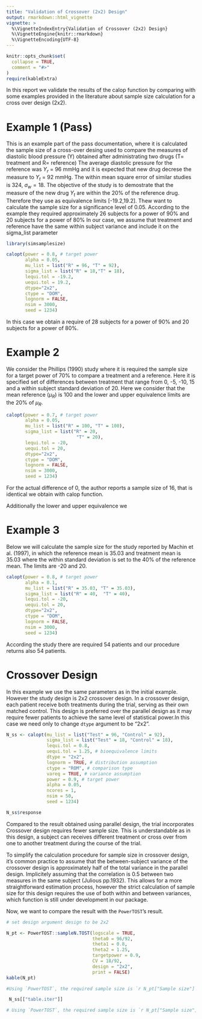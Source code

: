 ```yaml
---
title: "Validation of Crossover (2x2) Design"
output: rmarkdown::html_vignette
vignette: >
  %\VignetteIndexEntry{Validation of Crossover (2x2) Design}
  %\VignetteEngine{knitr::rmarkdown}
  %\VignetteEncoding{UTF-8}
---
```


```r
knitr::opts_chunk$set(
  collapse = TRUE,
  comment = "#>"
)
require(kableExtra)
```

In this report we validate the results of the calop function by comparing with some examples provided in the literature about sample size calculation for a cross over design (2x2).

# Example 1 (Pass)

This is an example part of the pass documentation, where it is calculated the sample size of a cross-over desing used to compare the measures of diastolic blood pressure (Y) obtained after administrating two drugs (T= treatment and R= reference)
The average diastolic pressure for the reference was $Y_r$ = 96 mmHg and it is expected that new drug decrese the measure to $Y_t$ = 92 mmHg. The within mean square error of similar studies is 324, $\sigma_w=18$.
The objective of the study is to demostrate that the measure of the new drug $Y_t$ are within the 20% of the reference drug. Therefore they use as equivalence limits [-19.2,19.2]. 
Thew want to calculate the sample size for a significance level of 0.05. According to the example they required approximately 26 subjects for a power of 90% and 20 subjects for a power of 80%
In our case, we assume that treatment and reference have the same within subject variance and include it on the sigma_list parameter

```r
library(simsamplesize)

calopt(power = 0.8, # target power
       alpha = 0.05,
       mu_list = list("R" = 96, "T" = 92),
       sigma_list = list("R" = 18,"T" = 18),
       lequi.tol = -19.2,
       uequi.tol = 19.2,
       dtype="2x2",
       ctype = "DOM", 
       lognorm = FALSE,
       nsim = 3000,
       seed = 1234)
```  

In this case we obtain a require of 28 subjects for a power of 90% and  20 subjects for a power of 80%.

# Example 2

We consider the Phillips (1990) study where it is required the sample size for a target power of 70%  to compare a treatment and a reference. Here it is specified set of differences between treatment that range from 0, -5, -10, 15 and a within subject standard deviation of 20. Here we consider that the mean reference ($\mu_R$) is 100 and the lower and upper equivalence limits are the 20% of $\mu_R$.


```r
calopt(power = 0.7, # target power
       alpha = 0.05,
       mu_list = list("R" = 100, "T" = 100),
       sigma_list = list("R" = 20,
                          "T" = 20),
       lequi.tol = -20,
       uequi.tol = 20,
       dtype="2x2",
       ctype = "DOM", 
       lognorm = FALSE,
       nsim = 3000,
       seed = 1234)
``` 
For the actual difference of 0, the author reports a sample size of 16, that is identical we obtain with calop function.

Additionally the lower and upper equivalence we

# Example 3 
Below we will calculate the sample size for the study reported by Machin et al. (1997), in which the reference mean is 35.03 and treatment mean is 35.03 where the  within standard deviation is set to the 40% of the reference mean. The limits are -20 and 20.

```r
calopt(power = 0.8, # target power
       alpha = 0.1,
       mu_list = list("R" = 35.03, "T" = 35.03),
       sigma_list = list("R" = 40,  "T" = 40),
       lequi.tol = -20,
       uequi.tol = 20,
       dtype="2x2",
       ctype = "DOM", 
       lognorm = FALSE,
       nsim = 3000,
       seed = 1234)
``` 
According the study there are required 54 patients and our procedure returns also 54 patients. 



# Crossover Design 

In this example we use the same parameters as in the initial example. However the study design is 2x2 crossover design. In a crossover design, each patient receive both treatments during the trial, serving as their own matched control. This design is preferred over the parallel design as it may require fewer patients to achieve the same level of statistical power.In this case we need only to change `dtype` argument to be "2x2". 


```r
N_ss <- calopt(mu_list = list("Test" = 96, "Control" = 92),
               sigma_list = list("Test" = 18, "Control" = 18),
               lequi.tol = 0.8, 
               uequi.tol = 1.25, # bioequivalence limits
               dtype = "2x2",
               lognorm = TRUE, # distribution assumption
               ctype = "ROM", # comparison type
               vareq = TRUE, # variance assumption
               power = 0.9, # target power
               alpha = 0.05,
               ncores = 1,
               nsim = 50,
               seed = 1234)

N_ss$response
```

Compared to the result obtained using parallel design, the trial incorporates Crossover design requires fewer sample size. This is understandable as in this design, a subject can receives different treatment or cross over from one to another treatment during the course of the trial.

To simplify the calculation procedure for sample size in crossover design, it's common practice to assume that the between-subject variance of the crossover design is approximately half of the total variance in the parallel design. Implicitely assuming that the correlation is 0.5 between two measures in the same subject (Julious pp.1932). This allows for a more straightforward estimation process, however the strict calculation of sample size for this design requires the use of  both within and between variances, which function is still under development in our package.

Now, we want to compare the result with the `PowerTOST`'s result.

```r
# set design argument design to be 2x2

N_pt <- PowerTOST::sampleN.TOST(logscale = TRUE,
                                theta0 = 96/92,
                                theta1 = 0.8,
                                theta2 = 1.25,
                                targetpower = 0.9,
                                CV = 18/92, 
                                design = "2x2",
                                print = FALSE)
kable(N_pt)
```


```r
#Using `PowerTOST`, the required sample size is `r N_pt["Sample size"]`. In this case, the required sample size  is smaller than the result from `simsamplesize`. Our algorithm selects the sample size that achieve in average at least the target power 90\%, in this case a sample size of `r N_ss$response[["n_total"]]` with a power of  `r N_ss$response[["power"]]`. But by inspecting the iteration table, we observe that with a sample size of 22, we can obtain a target power inside the confidence interval of the calculated power.
```




```r
 N_ss[["table.iter"]]
```


```r
# Using `PowerTOST`, the required sample size is `r N_pt["Sample size"]`. In this case, the required sample size  is equal to the result from `simsamplesize`.
```







